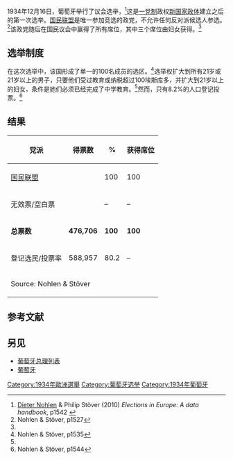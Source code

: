 {{Infobox election
| election_name = 1934年葡萄牙立法选举
| country = 葡萄牙
| type = 议会
| ongoing = no
| previous_election = 1925年葡萄牙立法选举
| previous_year = 1925
| next_election = 1938年葡萄牙立法选举
| next_year = 1938
| seats_for_election = 国民议会100个席位
| majority_seats = 51
| election_date = 1934年12月16日
| image1 = [[File:Antonio_Salazar-1.jpg|140px]]
| leader1 = [[安东尼奥·德·奥利维拉·萨拉查|安东尼奥·德·奥利维拉·萨拉查]]
| party1 = [[国民联盟_(葡萄牙)|国民联盟]]
| leaders_seat1 = 
| last_election1 = 100个
| seats1 = 100
| seat_change1 = {{nochange}}
| popular_vote1 = 476,706
| percentage1 = 100.0%
| swing1 = {{nochange}}
|map_image= Portugal Chamber of Deputies 1934-1942.svg 
|map_size= 300px
|map_caption= 
| title = [[葡萄牙总理|总理]]
| posttitle = 当选总理
| before_election = [[安东尼奥·德·奥利维拉·萨拉查|安东尼奥·德·奥利维拉·萨拉查]]
| before_party = [[国民联盟_(葡萄牙)|国民联盟]]
| after_election = [[安东尼奥·德·奥利维拉·萨拉查|安东尼奥·德·奥利维拉·萨拉查]]
| after_party = [[国民联盟_(葡萄牙)|国民联盟]]
}}{{葡萄牙政治}}
1934年12月16日，葡萄牙举行了议会选举，<ref name=NS>[[Dieter_Nohlen|Dieter Nohlen]] & Philip Stöver (2010) ''Elections in Europe: A data handbook'', p1542 {{ISBN|978-3-8329-5609-7}}</ref>这是[[一党制|一党制]]政权[[新国家政体|新国家政体]]建立之后的第一次选举。[[国民联盟_(葡萄牙)|国民联盟]]是唯一参加竞选的政党，不允许任何反对派候选人参选。<ref>Nohlen & Stöver, p1527</ref>该政党随后在国民议会中赢得了所有席位，其中三个席位由妇女获得。<ref name=N1/>
== 选举制度 ==
在这次选举中，该国形成了单一的100名成员的选区。<ref name=N1>Nohlen & Stöver, p1535</ref>选举权扩大到所有21岁或21岁以上的男子，只要他们受过教育或纳税超过100埃斯库多，并扩大到21岁以上的妇女，条件是她们必须已经完成了中学教育。<ref name=N1/>然而，只有8.2%的人口登记投票。<ref>Nohlen & Stöver, p1544</ref>
==结果==
{| class=wikitable style=text-align:right
!党派
!得票数
!%
!获得席位
|-
|align=left|[[国民联盟_(葡萄牙)|国民联盟]]|| ||100||100
|-
|align=left|无效票/空白票|| ||–||–
|-
|align=left|'''总票数'''||'''476,706'''||'''100'''||'''100'''
|-
|align=left|登记选民/投票率||588,957||80.2||–
|-
|align=left colspan=4|Source: Nohlen & Stöver
|}
==参考文献==
{{reflist}}
==另见==
* [[葡萄牙总理列表|葡萄牙总理列表]]
* [[葡萄牙|葡萄牙]]

{{葡萄牙選舉}}
[[Category:1934年歐洲選舉|Category:1934年歐洲選舉]]
[[Category:葡萄牙选举|Category:葡萄牙选举]]
[[Category:1934年葡萄牙|Category:1934年葡萄牙]]